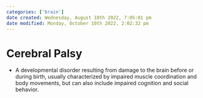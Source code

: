 ```yaml
---
categories: ['brain']
date created: Wednesday, August 10th 2022, 7:05:01 pm
date modified: Monday, October 10th 2022, 2:02:32 pm
---
```


# Cerebral Palsy
- A developmental disorder resulting from damage to the brain before or during birth, usually characterized by impaired muscle coordination and body movements, but can also include impaired cognition and social behavior.



